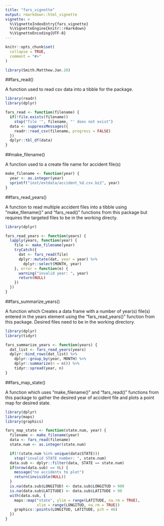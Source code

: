 ```yaml
---
title: "fars_vignette"
output: rmarkdown::html_vignette
vignette: >
  %\VignetteIndexEntry{fars_vignette}
  %\VignetteEngine{knitr::rmarkdown}
  %\VignetteEncoding{UTF-8}
---
```


```r
knitr::opts_chunk$set(
  collapse = TRUE,
  comment = "#>"
)
```

```r
library(Smith.Matthew.Jan.20)
```

##fars_read()

A function used to read csv data into a tibble for the package.

```r
library(readr)
library(dplyr)

fars_read <- function(filename) {
  if(!file.exists(filename))
    stop("file '", filename, "' does not exist")
  data <- suppressMessages({
    readr::read_csv(filename, progress = FALSE)
  })
  dplyr::tbl_df(data)
}
```

##make_filename()

A function used to a create file name for accident file(s)

```r
make_filename <- function(year) {
  year <- as.integer(year)
  sprintf("inst/extdata/accident_%d.csv.bz2", year)
}
```

##fars_read_years()

A function to read multiple accident files into a tibble using "make_filename()" and "fars_read()" functions from this package but requires the targeted files to be in the working directy.

```r
library(dplyr)

fars_read_years <- function(years) {
  lapply(years, function(year) {
    file <- make_filename(year)
    tryCatch({
      dat <- fars_read(file)
      dplyr::mutate(dat, year = year) %>%
        dplyr::select(MONTH, year)
    }, error = function(e) {
      warning("invalid year: ", year)
      return(NULL)
    })
  })
}
```

##fars_summarize_years()

A function which Creates a data frame with a number of year(s) file(s) entered in the years element using the "fars_read_years()"
function from this package. Desired files need to be in the working directory.

```r
library(dplyr)
library(tidyr)

fars_summarize_years <- function(years) {
  dat_list <- fars_read_years(years)
  dplyr::bind_rows(dat_list) %>%
    dplyr::group_by(year, MONTH) %>%
    dplyr::summarize(n = n()) %>%
    tidyr::spread(year, n)
}
```

##fars_map_state()

A function which uses "make_filename()" and "fars_read()" functions from this package to gather the desired year of accident file and
plots a point map for desired state.

```r
library(dplyr)
library(maps)
library(graphics)

fars_map_state <- function(state.num, year) {
  filename <- make_filename(year)
  data <- fars_read(filename)
  state.num <- as.integer(state.num)

  if(!(state.num %in% unique(data$STATE)))
    stop("invalid STATE number: ", state.num)
  data.sub <- dplyr::filter(data, STATE == state.num)
  if(nrow(data.sub) == 0L) {
    message("no accidents to plot")
    return(invisible(NULL))
  }
  is.na(data.sub$LONGITUD) <- data.sub$LONGITUD > 900
  is.na(data.sub$LATITUDE) <- data.sub$LATITUDE > 90
  with(data.sub, {
    maps::map("state", ylim = range(LATITUDE, na.rm = TRUE),
              xlim = range(LONGITUD, na.rm = TRUE))
    graphics::points(LONGITUD, LATITUDE, pch = 46)
  })
}
```

